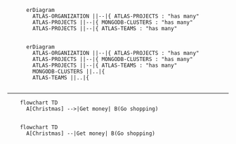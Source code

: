 ```mermaid

      erDiagram
        ATLAS-ORGANIZATION ||--|{ ATLAS-PROJECTS : "has many"
        ATLAS-PROJECTS ||--|{ MONGODB-CLUSTERS : "has many"
        ATLAS-PROJECTS ||--|{ ATLAS-TEAMS : "has many"
    
```

```mermaid

      erDiagram
        ATLAS-ORGANIZATION ||--|{ ATLAS-PROJECTS : "has many"
        ATLAS-PROJECTS ||--|{ MONGODB-CLUSTERS : "has many"
        ATLAS-PROJECTS ||--|{ ATLAS-TEAMS : "has many"
        MONGODB-CLUSTERS ||..|{
        ATLAS-TEAMS ||..|{
    
```

---

```mermaid

    flowchart TD
      A[Christmas] -->|Get money| B(Go shopping)
    
```

```mermaid

    flowchart TD
      A[Christmas] --|Get money| B(Go shopping)
    
```


